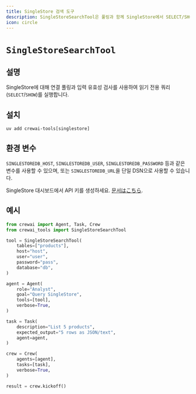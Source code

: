 ```yaml
---
title: SingleStore 검색 도구
description: SingleStoreSearchTool은 풀링과 함께 SingleStore에서 SELECT/SHOW 쿼리를 안전하게 실행합니다.
icon: circle
---
```


# `SingleStoreSearchTool`

## 설명

SingleStore에 대해 연결 풀링과 입력 유효성 검사를 사용하여 읽기 전용 쿼리(`SELECT`/`SHOW`)를 실행합니다.

## 설치

```shell
uv add crewai-tools[singlestore]
```

## 환경 변수

`SINGLESTOREDB_HOST`, `SINGLESTOREDB_USER`, `SINGLESTOREDB_PASSWORD` 등과 같은 변수를 사용할 수 있으며, 또는 `SINGLESTOREDB_URL`을 단일 DSN으로 사용할 수 있습니다.

SingleStore 대시보드에서 API 키를 생성하세요. [문서はこちら](https://docs.singlestore.com/cloud/reference/management-api/#generate-an-api-key).

## 예시

```python Code
from crewai import Agent, Task, Crew
from crewai_tools import SingleStoreSearchTool

tool = SingleStoreSearchTool(
    tables=["products"],
    host="host",
    user="user",
    password="pass",
    database="db",
)

agent = Agent(
    role="Analyst",
    goal="Query SingleStore",
    tools=[tool],
    verbose=True,
)

task = Task(
    description="List 5 products",
    expected_output="5 rows as JSON/text",
    agent=agent,
)

crew = Crew(
    agents=[agent],
    tasks=[task],
    verbose=True,
)

result = crew.kickoff()
```

